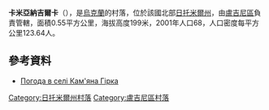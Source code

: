 {{coord|50|59|5|N|28|11|31|E|scale:30000|display=title}}

'''卡米亞納吉爾卡'''（{{lang-uk|Кам'яна Гірка}}），是[[烏克蘭|烏克蘭]]的村落，位於該國北部[[日托米爾州|日托米爾州]]，由[[盧吉尼區|盧吉尼區]]負責管轄，面積0.55平方公里，海拔高度199米，2001年人口68，人口密度每平方公里123.64人。

==參考資料==
* [http://weather.in.ua/ua/zhitomirskaja/9909 Погода в селі Кам'яна Гірка] {{Wayback|url=http://weather.in.ua/ua/zhitomirskaja/9909 |date=20160305114538 }}

{{DEFAULTSORT:Кам'яна Гірка}}
[[Category:日托米爾州村落|Category:日托米爾州村落]]
[[Category:盧吉尼區村落|Category:盧吉尼區村落]]


{{Zhytomyr-geo-stub}}